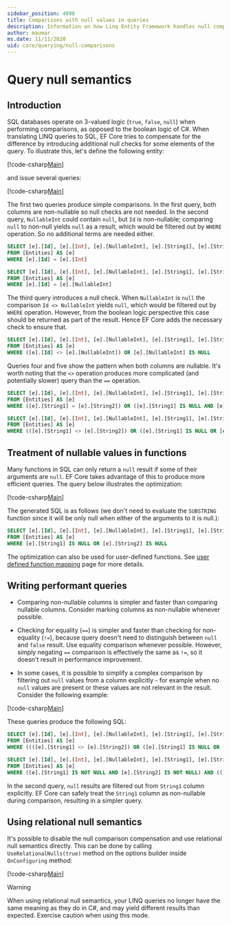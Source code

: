 ```yaml
---
sidebar_position: 4090
title: Comparisons with null values in queries
description: Information on how Linq Entity Framework handles null comparisons in queries 
author: maumar
ms.date: 11/11/2020
uid: core/querying/null-comparisons
---
```

# Query null semantics

## Introduction

SQL databases operate on 3-valued logic (`true`, `false`, `null`) when performing comparisons, as opposed to the boolean logic of C#. When translating LINQ queries to SQL, EF Core tries to compensate for the difference by introducing additional null checks for some elements of the query.
To illustrate this, let's define the following entity:

[!code-csharp[Main](../../../samples/core/Querying/NullSemantics/NullSemanticsEntity.cs#Entity)]

and issue several queries:

[!code-csharp[Main](../../../samples/core/Querying/NullSemantics/Program.cs#BasicExamples)]

The first two queries produce simple comparisons. In the first query, both columns are non-nullable so null checks are not needed. In the second query, `NullableInt` could contain `null`, but `Id` is non-nullable; comparing `null` to non-null yields `null` as a result, which would be filtered out by `WHERE` operation. So no additional terms are needed either.

```sql
SELECT [e].[Id], [e].[Int], [e].[NullableInt], [e].[String1], [e].[String2]
FROM [Entities] AS [e]
WHERE [e].[Id] = [e].[Int]

SELECT [e].[Id], [e].[Int], [e].[NullableInt], [e].[String1], [e].[String2]
FROM [Entities] AS [e]
WHERE [e].[Id] = [e].[NullableInt]
```

The third query introduces a null check. When `NullableInt` is `null` the comparison `Id <> NullableInt` yields `null`, which would be filtered out by `WHERE` operation. However, from the boolean logic perspective this case should be returned as part of the result. Hence EF Core adds the necessary check to ensure that.

```sql
SELECT [e].[Id], [e].[Int], [e].[NullableInt], [e].[String1], [e].[String2]
FROM [Entities] AS [e]
WHERE ([e].[Id] <> [e].[NullableInt]) OR [e].[NullableInt] IS NULL
```

Queries four and five show the pattern when both columns are nullable. It's worth noting that the `<>` operation produces more complicated (and potentially slower) query than the `==` operation.

```sql
SELECT [e].[Id], [e].[Int], [e].[NullableInt], [e].[String1], [e].[String2]
FROM [Entities] AS [e]
WHERE ([e].[String1] = [e].[String2]) OR ([e].[String1] IS NULL AND [e].[String2] IS NULL)

SELECT [e].[Id], [e].[Int], [e].[NullableInt], [e].[String1], [e].[String2]
FROM [Entities] AS [e]
WHERE (([e].[String1] <> [e].[String2]) OR ([e].[String1] IS NULL OR [e].[String2] IS NULL)) AND ([e].[String1] IS NOT NULL OR [e].[String2] IS NOT NULL)
```

## Treatment of nullable values in functions

Many functions in SQL can only return a `null` result if some of their arguments are `null`. EF Core takes advantage of this to produce more efficient queries.
The query below illustrates the optimization:

[!code-csharp[Main](../../../samples/core/Querying/NullSemantics/Program.cs#Functions)]

The generated SQL is as follows (we don't need to evaluate the `SUBSTRING` function since it will be only null when either of the arguments to it is null.):

```sql
SELECT [e].[Id], [e].[Int], [e].[NullableInt], [e].[String1], [e].[String2]
FROM [Entities] AS [e]
WHERE [e].[String1] IS NULL OR [e].[String2] IS NULL
```

The optimization can also be used for user-defined functions. See [user defined function mapping](xref:core/querying/user-defined-function-mapping#configuring-nullability-of-user-defined-function-based-on-its-arguments) page for more details.

## Writing performant queries

- Comparing non-nullable columns is simpler and faster than comparing nullable columns. Consider marking columns as non-nullable whenever possible.

- Checking for equality (`==`) is simpler and faster than checking for non-equality (`!=`), because query doesn't need to distinguish between `null` and `false` result. Use equality comparison whenever possible. However, simply negating `==` comparison is effectively the same as `!=`, so it doesn't result in performance improvement.

- In some cases, it is possible to simplify a complex comparison by filtering out `null` values from a column explicitly - for example when no `null` values are present or these values are not relevant in the result. Consider the following example:

[!code-csharp[Main](../../../samples/core/Querying/NullSemantics/Program.cs#ManualOptimization)]

These queries produce the following SQL:

```sql
SELECT [e].[Id], [e].[Int], [e].[NullableInt], [e].[String1], [e].[String2]
FROM [Entities] AS [e]
WHERE ((([e].[String1] <> [e].[String2]) OR ([e].[String1] IS NULL OR [e].[String2] IS NULL)) AND ([e].[String1] IS NOT NULL OR [e].[String2] IS NOT NULL)) OR ((CAST(LEN([e].[String1]) AS int) = CAST(LEN([e].[String2]) AS int)) OR ([e].[String1] IS NULL AND [e].[String2] IS NULL))

SELECT [e].[Id], [e].[Int], [e].[NullableInt], [e].[String1], [e].[String2]
FROM [Entities] AS [e]
WHERE ([e].[String1] IS NOT NULL AND [e].[String2] IS NOT NULL) AND (([e].[String1] <> [e].[String2]) OR (CAST(LEN([e].[String1]) AS int) = CAST(LEN([e].[String2]) AS int)))
```

In the second query, `null` results are filtered out from `String1` column explicitly. EF Core can safely treat the `String1` column as non-nullable during comparison, resulting in a simpler query.

## Using relational null semantics

It's possible to disable the null comparison compensation and use relational null semantics directly. This can be done by calling `UseRelationalNulls(true)` method on the options builder inside `OnConfiguring` method:

[!code-csharp[Main](../../../samples/core/Querying/NullSemantics/NullSemanticsContext.cs#UseRelationalNulls)]

> [!WARNING]
> When using relational null semantics, your LINQ queries no longer have the same meaning as they do in C#, and may yield different results than expected. Exercise caution when using this mode.
